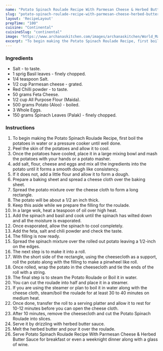 ---
name: "Potato Spinach Roulade Recipe With Parmesan Cheese & Herbed Butter Sauce"
slug: "potato-spinach-roulade-recipe-with-parmesan-cheese-herbed-butter-sauce"
layout: 'RecipeLayout'
prepTime: "100"
cuisine: "Continental"
cuisineSlug: "continental"
image: "https://www.archanaskitchen.com/images/archanaskitchen/World_Main_Course/Potato_Spinach_Roulade_Recipe_With_Parmesan_Cheese_and_Herbed_Butter_Sauce-1.jpg"
excerpt: "To begin making the Potato Spinach Roulade Recipe, first boil the potatoes in water or a pressure cooker until well done"
---

### Ingredients

- Salt - to taste.
- 1 sprig Basil leaves - finely chopped.
- 1/4 teaspoon Salt.
- 1/2 cup Parmesan cheese - grated.
- Red Chilli powder - to taste.
- 50 grams Feta Cheese.
- 1/2 cup All Purpose Flour (Maida).
- 500 grams Potato (Aloo) - boiled.
- 3 Whole Eggs.
- 150 grams Spinach Leaves (Palak) - finely chopped.

### Instructions

1. To begin making the Potato Spinach Roulade Recipe, first boil the potatoes in water or a pressure cooker until well done.
1. Peel the skin of the potatoes and allow it to cool.
1. Once the potatoes have cooled, place it in a large mixing bowl and mash the potatoes with your hands or a potato masher.
1. add salt, flour, cheese and eggs and mix all the ingredients into the potato until it forms a smooth dough like consistency.
1. If it does not, add a little flour and allow it to form a dough.
1. Prepare a baking sheet and spread a cheese cloth over the baking sheet.
1. Spread the potato mixture over the cheese cloth to form a long rectangle.
1. The potato will be about a 1/2 an inch thick.
1. Keep this aside while we prepare the filling for the roulade.
1. In a large wok, heat a teaspoon of oil over high heat.
1. Add the spinach and basil and cook until the spinach has wilted down and all the moisture is evaporated.
1. Once evaporated, allow the spinach to cool completely.
1. Add the feta, salt and chili powder and check the taste.
1. The filling is now ready.
1. Spread the spinach mixture over the rolled out potato leaving a 1/2-inch on the edges.
1. The next step is to make it into a roll.
1. With the short side of the rectangle, using the cheesecloth as a support, roll the potato along with the filling to make a pinwheel like roll.
1.  Once rolled, wrap the potato in the cheesecloth and tie the ends of the roll with a string.
1. The final step is to steam the Potato Roulade or Boil it in water.
1. You can cut the roulade into half and place it in a steamer.
1. If you are using the steamer or plan to boil it in water along with the cheese cloth, steam/boil the roulade for at least 30 to 40 minutes on medium heat.
1. Once done, transfer the roll to a serving platter and allow it to rest for 10-12 minutes before you can open the cheese cloth.
1. After 10 minutes, remove the cheesecloth and cut the Potato Spinach Roulade into  slices.
1. Serve it by drizzling with herbed butter sauce.
1. Melt the herbed butter and pour it over the roulade.
1. Serve Potato Spinach Roulade Recipe With Parmesan Cheese & Herbed Butter Sauce for breakfast or even a weeknight dinner along with a glass of wine.
